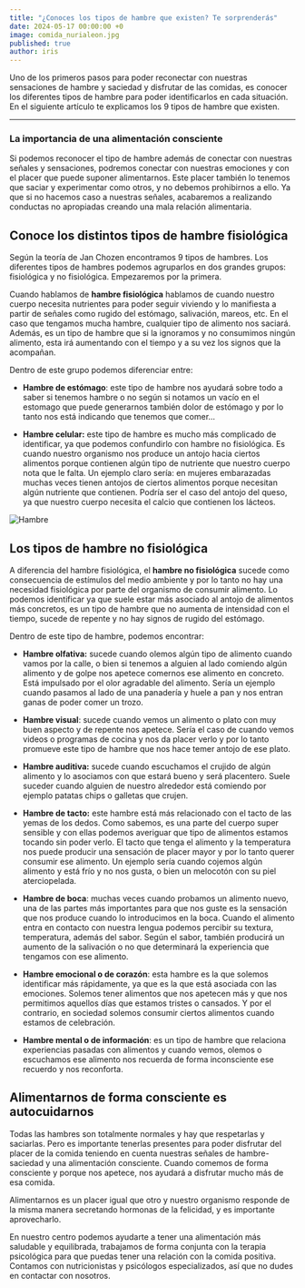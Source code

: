 ```yaml
---
title: "¿Conoces los tipos de hambre que existen? Te sorprenderás"
date: 2024-05-17 00:00:00 +0
image: comida_nurialeon.jpg
published: true
author: iris
---
```


Uno de los primeros pasos para poder reconectar con nuestras sensaciones de hambre y saciedad y disfrutar de las comidas, es conocer los diferentes tipos de hambre para poder identificarlos en cada situación. En el siguiente artículo te explicamos los 9 tipos de hambre que existen.

---

### La importancia de una alimentación consciente

Si podemos reconocer el tipo de hambre además de conectar con nuestras señales y sensaciones, podremos conectar con nuestras emociones y con el placer que puede suponer alimentarnos. Este placer también lo tenemos que saciar y experimentar como otros, y no debemos prohibirnos a ello. Ya que si no hacemos caso a nuestras señales, acabaremos a realizando conductas no apropiadas creando una mala relación alimentaria.

## Conoce los distintos tipos de hambre fisiológica

Según la teoría de Jan Chozen encontramos 9 tipos de hambres. Los diferentes tipos de hambres podemos agruparlos en dos grandes grupos: fisiológica y no fisiológica. Empezaremos por la primera.

Cuando hablamos de **hambre fisiológica** hablamos de cuando nuestro cuerpo necesita nutrientes para poder seguir viviendo y lo manifiesta a partir de señales como rugido del estómago, salivación, mareos, etc. En el caso que tengamos mucha hambre, cualquier tipo de alimento nos saciará. Además, es un tipo de hambre que si la ignoramos y no consumimos ningún alimento, esta irá aumentando con el tiempo y a su vez los signos que la acompañan.

Dentro de este grupo podemos diferenciar entre:

- **Hambre de estómago**: este tipo de hambre nos ayudará sobre todo a saber si tenemos hambre o no según si notamos un vacío en el estomago que puede generarnos también dolor de estómago y por lo tanto nos está indicando que tenemos que comer...

- **Hambre celular:** este tipo de hambre es mucho más complicado de identificar, ya que podemos confundirlo con hambre no fisiológica. Es cuando nuestro organismo nos produce un antojo hacia ciertos alimentos porque contienen algún tipo de nutriente que nuestro cuerpo nota que le falta. Un ejemplo claro sería: en mujeres embarazadas muchas veces tienen antojos de ciertos alimentos porque necesitan algún nutriente que contienen. Podría ser el caso del antojo del queso, ya que nuestro cuerpo necesita el calcio que contienen los lácteos.

![Hambre](comida_imagen.jpg)

## Los tipos de hambre no fisiológica

A diferencia del hambre fisiológica, el **hambre no fisiológica** sucede como consecuencia de estímulos del medio ambiente y por lo tanto no hay una necesidad fisiológica por parte del organismo de consumir alimento. Lo podemos identificar ya que suele estar más asociado al antojo de alimentos más concretos, es un tipo de hambre que no aumenta de intensidad con el tiempo, sucede de repente y no hay signos de rugido del estómago.

Dentro de este tipo de hambre, podemos encontrar:

- **Hambre olfativa:** sucede cuando olemos algún tipo de alimento cuando vamos por la calle, o bien si tenemos a alguien al lado comiendo algún alimento y de golpe nos apetece comernos ese alimento en concreto. Está impulsado por el olor agradable del alimento. Sería un ejemplo cuando pasamos al lado de una panadería y huele a pan y nos entran ganas de poder comer un trozo.

- **Hambre visual**: sucede cuando vemos un alimento o plato con muy buen aspecto y de repente nos apetece. Sería el caso de cuando vemos videos o programas de cocina y nos da placer verlo y por lo tanto promueve este tipo de hambre que nos hace temer antojo de ese plato.

- **Hambre auditiva:** sucede cuando escuchamos el crujido de algún alimento y lo asociamos con que estará bueno y será placentero. Suele suceder cuando alguien de nuestro alrededor está comiendo por ejemplo patatas chips o galletas que crujen.

- **Hambre de tacto:** este hambre está más relacionado con el tacto de las yemas de los dedos. Como sabemos, es una parte del cuerpo super sensible y con ellas podemos averiguar que tipo de alimentos estamos tocando sin poder verlo. El tacto que tenga el alimento y la temperatura nos puede producir una sensación de placer mayor y por lo tanto querer consumir ese alimento. Un ejemplo sería cuando cojemos algún alimento y está frío y no nos gusta, o bien un melocotón con su piel aterciopelada.

- **Hambre de boca**: muchas veces cuando probamos un alimento nuevo, una de las partes más importantes para que nos guste es la sensación que nos produce cuando lo introducimos en la boca. Cuando el alimento entra en contacto con nuestra lengua podemos percibir su textura, temperatura, además del sabor. Según el sabor, también producirá un aumento de la salivación o no que determinará la experiencia que tengamos con ese alimento.

- **Hambre emocional o de corazón**: esta hambre es la que solemos identificar más rápidamente, ya que es la que está asociada con las emociones. Solemos tener alimentos que nos apetecen más y que nos permitimos aquellos días que estamos tristes o cansados. Y por el contrario, en sociedad solemos consumir ciertos alimentos cuando estamos de celebración.

- **Hambre mental o de información**: es un tipo de hambre que relaciona experiencias pasadas con alimentos y cuando vemos, olemos o escuchamos ese alimento nos recuerda de forma inconsciente ese recuerdo y nos reconforta.

## Alimentarnos de forma consciente es autocuidarnos

Todas las hambres son totalmente normales y hay que respetarlas y saciarlas. Pero es importante tenerlas presentes para poder disfrutar del placer de la comida teniendo en cuenta nuestras señales de hambre-saciedad y una alimentación consciente. Cuando comemos de forma consciente y porque nos apetece, nos ayudará a disfrutar mucho más de esa comida.

Alimentarnos es un placer igual que otro y nuestro organismo responde de la misma manera secretando hormonas de la felicidad, y es importante aprovecharlo.

En nuestro centro podemos ayudarte a tener una alimentación más saludable y equilibrada, trabajamos de forma conjunta con la terapia psicológica para que puedas tener una relación con la comida positiva. Contamos con nutricionistas y psicólogos especializados, así que no dudes en contactar con nosotros.
